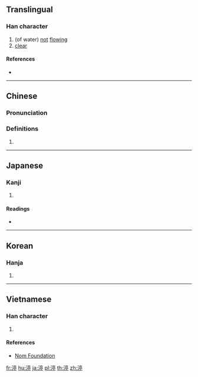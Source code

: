 {{character info/new}}
==Translingual==

===Han character===
{{Han char|rn=85|rad=水|as=09|sn=12|four=30121|canj=EYRN|ids=⿰氵亭}}

# (of water) [[not]] [[flow]]ing
# [[clear]]

====References====
* {{Han ref|kx=0633.470|dkj=17763|dj=1040.060|hdz=31683.100|uh=6E1F|ud=28191|bh=D9EA|bd=55786}}

----

==Chinese==
{{zh-forms}}

===Pronunciation===
{{zh-pron
|m=tíng
|c=ting4
|mn=têng
|mc=y
|oc=y
|ma=
|cat=a
}}

===Definitions===
{{zh-hanzi}}

# {{rfdef|lang=zh}}

----

==Japanese==

===Kanji===
{{ja-kanji|grade=|rs=水09}}

# {{defn|lang=ja|sort=水09}}

====Readings====
* {{ja-readings|on=[[てい]] (tei)|kun=[[とどまる]] (todomaru)}}

----

==Korean==

===Hanja===
{{ko-hanja|hangeul=정|eumhun=|rv=jeong|mr=chŏng|y=ceng}}

# {{defn|lang=ko|sort=水09}}

----

==Vietnamese==

===Han character===
{{vi-readings|rs=水09| hanviet = đuềnh}}

# {{defn|lang=vi|sort=水09}}

====References====
*[http://nomfoundation.org/common/nom_details.php?codepoint=6e1f Nom Foundation]

[[fr:渟]]
[[hu:渟]]
[[ja:渟]]
[[pl:渟]]
[[th:渟]]
[[zh:渟]]